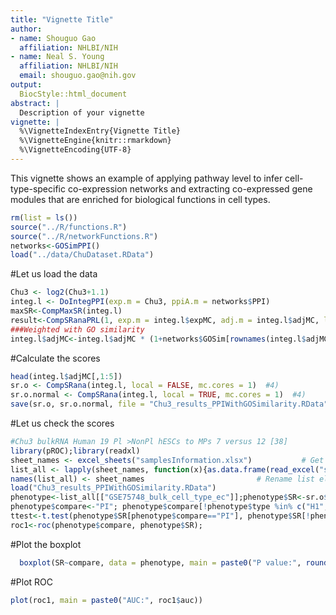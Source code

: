 ---
title: "Vignette Title"
author:
- name: Shouguo Gao
  affiliation: NHLBI/NIH
- name: Neal S. Young
  affiliation: NHLBI/NIH
  email: shouguo.gao@nih.gov
output:
  BiocStyle::html_document
abstract: |
  Description of your vignette
vignette: |
  %\VignetteIndexEntry{Vignette Title}
  %\VignetteEngine{knitr::rmarkdown}
  %\VignetteEncoding{UTF-8}
---

This vignette shows an example of applying pathway level to infer cell-type-specific co-expression networks and extracting co-expressed gene modules that are enriched for biological functions in cell types.

```{r eval = TRUE}
rm(list = ls())
source("../R/functions.R")
source("../R/networkFunctions.R")
networks<-GOSimPPI()
load("../data/ChuDataset.RData")
```
#Let us load the data

```{r eval = TRUE}
Chu3 <- log2(Chu3+1.1)
integ.l <- DoIntegPPI(exp.m = Chu3, ppiA.m = networks$PPI)
maxSR<-CompMaxSR(integ.l)
result<-CompSRanaPRL(1, exp.m = integ.l$expMC, adj.m = integ.l$adjMC, local = FALSE, maxSR = maxSR)
###Weighted with GO similarity
integ.l$adjMC<-integ.l$adjMC * (1+networks$GOSim[rownames(integ.l$adjMC), colnames(integ.l$adjMC)])/2
```
#Calculate the scores
```{r eval = TRUE}
head(integ.l$adjMC[,1:5])
sr.o <- CompSRana(integ.l, local = FALSE, mc.cores = 1)  #4)
sr.o.normal <- CompSRana(integ.l, local = TRUE, mc.cores = 1)  #4)
save(sr.o, sr.o.normal, file = "Chu3_results_PPIWithGOSimilarity.RData")
```
#Let us check the scores
```{r eval = TRUE}
#Chu3 bulkRNA Human 19 Pl >NonPl hESCs to MPs 7 versus 12 [38]
library(pROC);library(readxl)
sheet_names <- excel_sheets("samplesInformation.xlsx")           # Get sheet names
list_all <- lapply(sheet_names, function(x){as.data.frame(read_excel("samplesInformation.xlsx", sheet = x)) } )
names(list_all) <- sheet_names                         # Rename list elements
load("Chu3_results_PPIWithGOSimilarity.RData")
phenotype<-list_all[["GSE75748_bulk_cell_type_ec"]];phenotype$SR<-sr.o$SR
phenotype$compare<-"PI"; phenotype$compare[!phenotype$type %in% c("H1", "H9")]<-"nonPI" 
ttest<-t.test(phenotype$SR[phenotype$compare=="PI"], phenotype$SR[!phenotype$compare=="PI"])
roc1<-roc(phenotype$compare, phenotype$SR);

```
#Plot the boxplot
```{r, fig.width = 20, fig.height = 8}
  boxplot(SR~compare, data = phenotype, main = paste0("P value:", round(ttest$p.value, 8)))
```
#Plot ROC
```{r, fig.width = 20, fig.height = 8}
plot(roc1, main = paste0("AUC:", roc1$auc))
```
